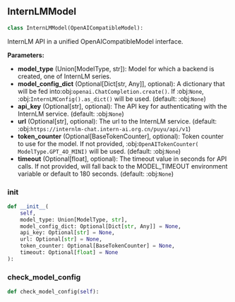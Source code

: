 <a id="camel.models.internlm_model"></a>

<a id="camel.models.internlm_model.InternLMModel"></a>

## InternLMModel

```python
class InternLMModel(OpenAICompatibleModel):
```

InternLM API in a unified OpenAICompatibleModel interface.

**Parameters:**

- **model_type** (Union[ModelType, str]): Model for which a backend is created, one of InternLM series.
- **model_config_dict** (Optional[Dict[str, Any]], optional): A dictionary that will be fed into:obj:`openai.ChatCompletion.create()`. If :obj:`None`, :obj:`InternLMConfig().as_dict()` will be used. (default: :obj:`None`)
- **api_key** (Optional[str], optional): The API key for authenticating with the InternLM service. (default: :obj:`None`)
- **url** (Optional[str], optional): The url to the InternLM service. (default: :obj:`https://internlm-chat.intern-ai.org.cn/puyu/api/v1`)
- **token_counter** (Optional[BaseTokenCounter], optional): Token counter to use for the model. If not provided, :obj:`OpenAITokenCounter( ModelType.GPT_4O_MINI)` will be used. (default: :obj:`None`)
- **timeout** (Optional[float], optional): The timeout value in seconds for API calls. If not provided, will fall back to the MODEL_TIMEOUT environment variable or default to 180 seconds. (default: :obj:`None`)

<a id="camel.models.internlm_model.InternLMModel.__init__"></a>

### __init__

```python
def __init__(
    self,
    model_type: Union[ModelType, str],
    model_config_dict: Optional[Dict[str, Any]] = None,
    api_key: Optional[str] = None,
    url: Optional[str] = None,
    token_counter: Optional[BaseTokenCounter] = None,
    timeout: Optional[float] = None
):
```

<a id="camel.models.internlm_model.InternLMModel.check_model_config"></a>

### check_model_config

```python
def check_model_config(self):
```
